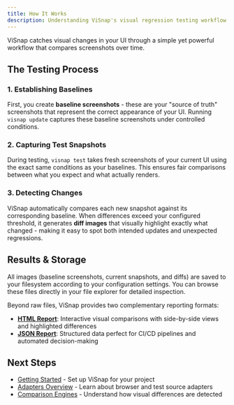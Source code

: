 ```yaml
---
title: How It Works
description: Understanding ViSnap's visual regression testing workflow
---
```


ViSnap catches visual changes in your UI through a simple yet powerful workflow that compares screenshots over time.

## The Testing Process

### 1. Establishing Baselines
First, you create **baseline screenshots** - these are your "source of truth" screenshots that represent the correct appearance of your UI. Running `visnap update` captures these baseline screenshots under controlled conditions.

### 2. Capturing Test Snapshots
During testing, `visnap test` takes fresh screenshots of your current UI using the exact same conditions as your baselines. This ensures fair comparisons between what you expect and what actually renders.

### 3. Detecting Changes
ViSnap automatically compares each new snapshot against its corresponding baseline. When differences exceed your configured threshold, it generates **diff images** that visually highlight exactly what changed - making it easy to spot both intended updates and unexpected regressions.

## Results & Storage

All images (baseline screenshots, current snapshots, and diffs) are saved to your filesystem according to your configuration settings. You can browse these files directly in your file explorer for detailed inspection.

Beyond raw files, ViSnap provides two complementary reporting formats:
- **[HTML Report](/docs/reference/configuration#html-reporter)**: Interactive visual comparisons with side-by-side views and highlighted differences
- **[JSON Report](/docs/reference/configuration#json-reporter)**: Structured data perfect for CI/CD pipelines and automated decision-making

## Next Steps

- [Getting Started](/docs/getting-started) - Set up ViSnap for your project
- [Adapters Overview](/docs/concepts/adapters-overview) - Learn about browser and test source adapters
- [Comparison Engines](/docs/concepts/comparison-engines) - Understand how visual differences are detected
